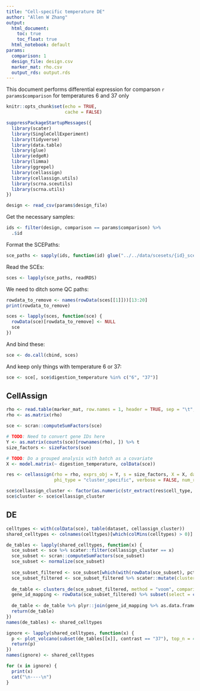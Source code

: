 ```yaml
---
title: "Cell-specific temperature DE"
author: "Allen W Zhang"
output:
  html_document: 
    toc: true
    toc_float: true
  html_notebook: default
params:
  comparison: 1
  design_file: design.csv
  marker_mat: rho.csv
  output_rds: output.rds
---
```


This document performs differential expression for comparson `r params$comparison` for temperatures 6 and 37 only


```r
knitr::opts_chunk$set(echo = TRUE,
                      cache = FALSE)

suppressPackageStartupMessages({
  library(scater)
  library(SingleCellExperiment)
  library(tidyverse)
  library(data.table)
  library(glue)
  library(edgeR)
  library(limma)
  library(ggrepel)
  library(cellassign)
  library(cellassign.utils)
  library(scrna.sceutils)
  library(scrna.utils)
})
```

```r
design <- read_csv(params$design_file)
```

Get the necessary samples:

```r
ids <- filter(design, comparison == params$comparison) %>% 
  .$id
```

Format the SCEPaths:

```r
sce_paths <- sapply(ids, function(id) glue("../../data/scesets/{id}_sceset_qc.rds"))
```

Read the SCEs:

```r
sces <- lapply(sce_paths, readRDS)
```

We need to ditch some QC paths:

```r
rowdata_to_remove <- names(rowData(sces[[1]]))[13:20]
print(rowdata_to_remove)
```

```r
sces <- lapply(sces, function(sce) {
  rowData(sce)[rowdata_to_remove] <- NULL
  sce
})
```

And bind these:

```r
sce <- do.call(cbind, sces)
```

And keep only things with temperature 6 or 37:

```r
sce <- sce[, sce$digestion_temperature %in% c("6", "37")]
```

## CellAssign

```r
rho <- read.table(marker_mat, row.names = 1, header = TRUE, sep = "\t", stringsAsFactors = FALSE)
rho <- as.matrix(rho)

sce <- scran::computeSumFactors(sce)

# TODO: Need to convert gene IDs here
Y <- as.matrix(counts(sce)[rownames(rho), ]) %>% t
size_factors <- sizeFactors(sce)

# TODO: Do a grouped analysis with batch as a covariate
X <- model.matrix(~ digestion_temperature, colData(sce))

res <- cellassign(rho = rho, exprs_obj = Y, s = size_factors, X = X, data_type = "RNAseq", n_batches = 1,
                  phi_type = "cluster_specific", verbose = FALSE, num_runs = 10)

sce$cellassign_cluster <- factor(as.numeric(str_extract(res$cell_type, "[0-9]+")))
sce$cluster <- sce$cellassign_cluster
```

## DE

```r
celltypes <- with(colData(sce), table(dataset, cellassign_cluster))
shared_celltypes <- colnames(celltypes)[which(colMins(celltypes) > 0)]
```

```r
de_tables <- lapply(shared_celltypes, function(x) {
  sce_subset <- sce %>% scater::filter(cellassign_cluster == x)
  sce_subset <- scran::computeSumFactors(sce_subset)
  sce_subset <- normalize(sce_subset)
  
  sce_subset_filtered <- sce_subset[which(with(rowData(sce_subset), pct_dropout_counts < 90 & log10_total_counts > 1)),]
  sce_subset_filtered <- sce_subset_filtered %>% scater::mutate(cluster=digestion_temperature)
  
  de_table <- clusters_de(sce_subset_filtered, method = "voom", comparison = "average")
  gene_id_mapping <- rowData(sce_subset_filtered) %>% subset(select = c("id", "symbol")) %>% plyr::rename(c("id"="gene_id")) %>% unique
  
  de_table <- de_table %>% plyr::join(gene_id_mapping %>% as.data.frame)
  return(de_table)
})
names(de_tables) <- shared_celltypes
```

```r
ignore <- lapply(shared_celltypes, function(x) {
  p <- plot_volcano(subset(de_tables[[x]], contrast == "37"), top_n = 40, log_q_val_threshold = NULL, nrow = 1, subtitle = x)
  return(p)
})
names(ignore) <- shared_celltypes
```

```r
for (x in ignore) {
  print(x)
  cat("\n----\n")
}
```




